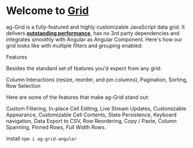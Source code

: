 
<Meta title="Grid/ introduction" />

# Welcome to [**Grid**](https://www.npmjs.com/package/ag-grid-angular)

ag-Grid is a fully-featured and highly customizable JavaScript data grid. It delivers [**outstanding performance**](https://www.ag-grid.com/example.php?utm_source=ag-grid-angular-readme&utm_medium=repository&utm_campaign=github#/performance/1), has no 3rd party dependencies and integrates smoothly with Angular as Angular Component. Here's how our grid looks like with multiple filters and grouping enabled:

Features

Besides the standard set of features you'd expect from any grid:

Column Interactions (resize, reorder, and pin columns),
Pagination,
Sorting,
Row Selection

Here are some of the features that make ag-Grid stand out:

Custom Filtering,
In-place Cell Editing,
Live Stream Updates,
Customizable Appearance,
Customizable Cell Contents,
State Persistence,
Keyboard navigation,
Data Export to CSV,
Row Reordering,
Copy / Paste,
Column Spanning,
Pinned Rows,
Full Width Rows.

install `npm i ag-grid-angular`

